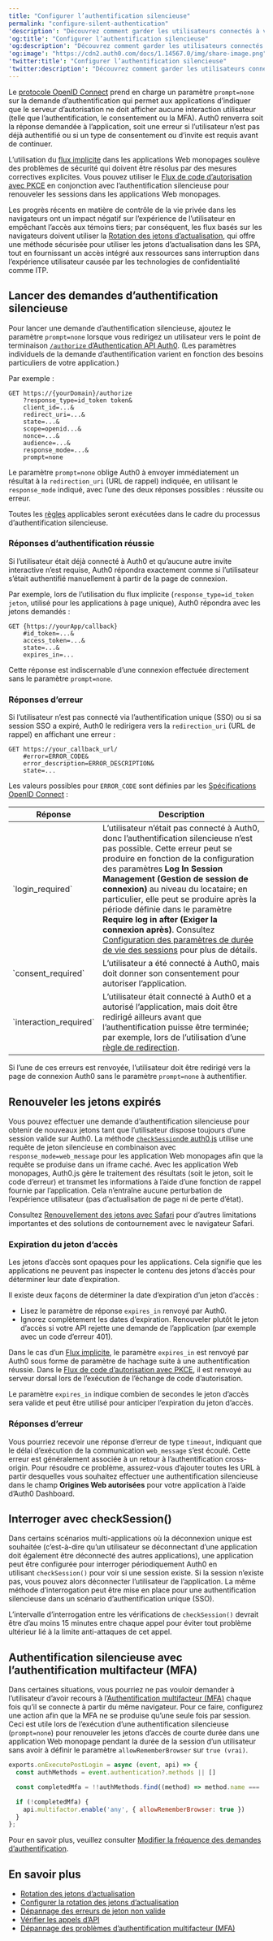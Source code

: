 ```yaml
---
title: "Configurer l’authentification silencieuse"
permalink: "configure-silent-authentication"
'description': "Découvrez comment garder les utilisateurs connectés à votre application à l’aide de l’authentification silencieuse."
'og:title': "Configurer l’authentification silencieuse"
'og:description': "Découvrez comment garder les utilisateurs connectés à votre application à l’aide de l’authentification silencieuse."
'og:image': "https://cdn2.auth0.com/docs/1.14567.0/img/share-image.png"
'twitter:title': "Configurer l’authentification silencieuse"
'twitter:description': "Découvrez comment garder les utilisateurs connectés à votre application à l’aide de l’authentification silencieuse."
---
```


Le [protocole OpenID Connect](/docs/fr-ca/authenticate/protocols/openid-connect-protocol) prend en charge un paramètre `prompt=none` sur la demande d’authentification qui permet aux applications d’indiquer que le serveur d’autorisation ne doit afficher aucune interaction utilisateur (telle que l’authentification, le consentement ou la <Tooltip href="/docs/fr-ca/glossary?term=multifactor-authentication" tip="Authentification multifacteur (MFA)
Processus d’authentification de l’utilisateur qui utilise un facteur en plus du nom d’utilisateur et du mot de passe, tel qu’un code par SMS." cta="Voir le glossaire">MFA</Tooltip>). Auth0 renverra soit la réponse demandée à l’application, soit une erreur si l’utilisateur n’est pas déjà authentifié ou si un type de consentement ou d’invite est requis avant de continuer.

L’utilisation du [flux implicite](/docs/fr-ca/get-started/authentication-and-authorization-flow/implicit-flow-with-form-post) dans les applications Web monopages soulève des problèmes de sécurité qui doivent être résolus par des mesures correctives explicites. Vous pouvez utiliser le [Flux de code d’autorisation avec PKCE](/docs/fr-ca/get-started/authentication-and-authorization-flow/authorization-code-flow-with-pkce) en conjonction avec l’authentification silencieuse pour renouveler les sessions dans les applications Web monopages.

<Callout icon="file-lines" color="#0EA5E9" iconType="regular">

Les progrès récents en matière de contrôle de la vie privée dans les navigateurs ont un impact négatif sur l’expérience de l’utilisateur en empêchant l’accès aux témoins tiers; par conséquent, les flux basés sur les navigateurs doivent utiliser la [Rotation des jetons d’actualisation](/docs/fr-ca/secure/tokens/refresh-tokens/refresh-token-rotation), qui offre une méthode sécurisée pour utiliser les jetons d’actualisation dans les SPA, tout en fournissant un accès intégré aux ressources sans interruption dans l’expérience utilisateur causée par les technologies de confidentialité comme ITP.

</Callout>

## Lancer des demandes d’authentification silencieuse

Pour lancer une demande d’authentification silencieuse, ajoutez le paramètre `prompt=none` lorsque vous redirigez un utilisateur vers le point de terminaison [`/authorize` d’Authentication API Auth0](/docs/fr-ca/api/authentication#authorize-application). (Les paramètres individuels de la demande d’authentification varient en fonction des besoins particuliers de votre application.)

Par exemple :

``` lines
GET https://{yourDomain}/authorize
    ?response_type=id_token token&
    client_id=...&
    redirect_uri=...&
    state=...&
    scope=openid...&
    nonce=...&
    audience=...&
    response_mode=...&
    prompt=none
```

Le paramètre `prompt=none` oblige Auth0 à envoyer immédiatement un résultat à la `redirection_uri` (URL de rappel) indiquée, en utilisant le `response_mode` indiqué, avec l’une des deux réponses possibles : réussite ou erreur.

<Callout icon="file-lines" color="#0EA5E9" iconType="regular">

Toutes les [règles](/docs/fr-ca/customize/rules) applicables seront exécutées dans le cadre du processus d’authentification silencieuse.

</Callout>

### Réponses d’authentification réussie

Si l’utilisateur était déjà connecté à Auth0 et qu’aucune autre invite interactive n’est requise, Auth0 répondra exactement comme si l’utilisateur s’était authentifié manuellement à partir de la page de connexion.

Par exemple, lors de l’utilisation du flux implicite (`response_type=id_token jeton`, utilisé pour les applications à page unique), Auth0 répondra avec les jetons demandés :

``` lines
GET {https://yourApp/callback}
    #id_token=...&
    access_token=...&
    state=...&
    expires_in=...
```

Cette réponse est indiscernable d’une connexion effectuée directement sans le paramètre `prompt=none`.

### Réponses d’erreur

Si l’utilisateur n’est pas connecté via l’authentification unique (<Tooltip href="/docs/fr-ca/glossary?term=single-sign-on" tip="Authentification unique (SSO)
Service qui, après qu’un utilisateur se soit connecté à une application, le connecte automatiquement à d’autres applications." cta="Voir le glossaire">SSO</Tooltip>) ou si sa session SSO a expiré, Auth0 le redirigera vers la `redirection_uri` (URL de rappel) en affichant une erreur :

``` lines
GET https://your_callback_url/
    #error=ERROR_CODE&
    error_description=ERROR_DESCRIPTION&
    state=...
```

Les valeurs possibles pour `ERROR_CODE` sont définies par les [Spécifications OpenID Connect](https://openid.net/specs/openid-connect-core-1_0.html#AuthError) :

<table class="table"><thead>
<tr>
<th>Réponse</th>
<th>Description</th>
</tr>
</thead>
<tbody>
<tr>
<td>`login_required`</td>
<td>L’utilisateur n’était pas connecté à Auth0, donc l’authentification silencieuse n’est pas possible. Cette erreur peut se produire en fonction de la configuration des paramètres <strong>Log In Session Management (Gestion de session de connexion)</strong> au niveau du locataire; en particulier, elle peut se produire après la période définie dans le paramètre <strong>Require log in after (Exiger la connexion après)</strong>. Consultez <a href="/docs/fr-ca/dashboard/guides/tenants/configure-session-Lifetime-settings">Configuration des paramètres de durée de vie des sessions</a> pour plus de détails.</td>
</tr>
<tr>
<td>`consent_required`</td>
<td>L’utilisateur a été connecté à Auth0, mais doit donner son consentement pour autoriser l’application.</td>
</tr>
<tr>
<td>`interaction_required`</td>
<td>L’utilisateur était connecté à Auth0 et a autorisé l’application, mais doit être redirigé ailleurs avant que l’authentification puisse être terminée; par exemple, lors de l’utilisation d’une <a href="/docs/fr-ca/rules/redirect">règle de redirection</a>.</td>
</tr>
</tbody>
</table>

Si l’une de ces erreurs est renvoyée, l’utilisateur doit être redirigé vers la page de connexion Auth0 sans le paramètre `prompt=none` à authentifier.

## Renouveler les jetons expirés

Vous pouvez effectuer une demande d’authentification silencieuse pour obtenir de nouveaux jetons tant que l’utilisateur dispose toujours d’une session valide sur Auth0. La méthode [`checkSession`](/docs/fr-ca/libraries/auth0js)[de auth0.js](/docs/fr-ca/libraries/auth0js) utilise une requête de jeton silencieuse en combinaison avec `response_mode=web_message` pour les application Web monopages afin que la requête se produise dans un iframe caché. Avec les application Web monopages, Auth0.js gère le traitement des résultats (soit le jeton, soit le code d’erreur) et transmet les informations à l’aide d’une fonction de rappel fournie par l’application. Cela n’entraîne aucune perturbation de l’expérience utilisateur (pas d’actualisation de page ni de perte d’état).

<Callout icon="file-lines" color="#0EA5E9" iconType="regular">

Consultez [Renouvellement des jetons avec Safari](/docs/fr-ca/troubleshoot/authentication-issues/renew-tokens-when-using-safari) pour d’autres limitations importantes et des solutions de contournement avec le navigateur Safari.

</Callout>

### Expiration du jeton d’accès

Les jetons d’accès sont opaques pour les applications. Cela signifie que les applications ne peuvent pas inspecter le contenu des jetons d’accès pour déterminer leur date d’expiration.

Il existe deux façons de déterminer la date d’expiration d’un jeton d’accès :

* Lisez le paramètre de réponse `expires_in` renvoyé par Auth0.
* Ignorez complètement les dates d’expiration. Renouveler plutôt le jeton d’accès si votre API rejette une demande de l’application (par exemple avec un code d’erreur 401).

Dans le cas d’un [Flux implicite](/docs/fr-ca/get-started/authentication-and-authorization-flow/implicit-flow-with-form-post), le paramètre `expires_in` est renvoyé par Auth0 sous forme de paramètre de hachage suite à une authentification réussie. Dans le [Flux de code d’autorisation avec PKCE](/docs/fr-ca/get-started/authentication-and-authorization-flow/authorization-code-flow-with-pkce), il est renvoyé au serveur dorsal lors de l’exécution de l’échange de code d’autorisation.

Le paramètre `expires_in` indique combien de secondes le jeton d’accès sera valide et peut être utilisé pour anticiper l’expiration du jeton d’accès.

### Réponses d’erreur

Vous pourriez recevoir une réponse d’erreur de type `timeout`, indiquant que le délai d’exécution de la communication `web_message` s’est écoulé. Cette erreur est généralement associée à un retour à l’authentification cross-origin. Pour résoudre ce problème, assurez-vous d’ajouter toutes les URL à partir desquelles vous souhaitez effectuer une authentification silencieuse dans le champ **Origines Web autorisées** pour votre application à l’aide d’Auth0 Dashboard.

## Interroger avec checkSession()

Dans certains scénarios multi-applications où la déconnexion unique est souhaitée (c’est-à-dire qu’un utilisateur se déconnectant d’une application doit également être déconnecté des autres applications), une application peut être configurée pour interroger périodiquement Auth0 en utilisant `checkSession()` pour voir si une session existe. Si la session n’existe pas, vous pouvez alors déconnecter l’utilisateur de l’application. La même méthode d’interrogation peut être mise en place pour une authentification silencieuse dans un scénario d’authentification unique (SSO).

L’intervalle d’interrogation entre les vérifications de `checkSession()` devrait être d’au moins 15 minutes entre chaque appel pour éviter tout problème ultérieur lié à la limite anti-attaques de cet appel.

## Authentification silencieuse avec l’authentification multifacteur (MFA)

Dans certaines situations, vous pourriez ne pas vouloir demander à l’utilisateur d’avoir recours à l’[Authentification multifacteur (MFA)](/docs/fr-ca/secure/multi-factor-authentication) chaque fois qu’il se connecte à partir du même navigateur. Pour ce faire, configurez une action afin que la MFA ne se produise qu’une seule fois par session. Ceci est utile lors de l’exécution d’une authentification silencieuse (`prompt=none`) pour renouveler les jetons d’accès de courte durée dans une application Web monopage pendant la durée de la session d’un utilisateur sans avoir à définir le paramètre `allowRememberBrowser` sur `true (vrai)`.

```javascript lines
exports.onExecutePostLogin = async (event, api) => {
  const authMethods = event.authentication?.methods || []

  const completedMfa = !!authMethods.find((method) => method.name === 'mfa')

  if (!completedMfa) {
    api.multifactor.enable('any', { allowRememberBrowser: true })
  }
};
```

Pour en savoir plus, veuillez consulter [Modifier la fréquence des demandes d’authentification](/docs/fr-ca/secure/multi-factor-authentication/customize-mfa).

## En savoir plus

* [Rotation des jetons d’actualisation](/docs/fr-ca/secure/tokens/refresh-tokens/refresh-token-rotation)
* [Configurer la rotation des jetons d’actualisation](/docs/fr-ca/secure/tokens/refresh-tokens/configure-refresh-token-rotation)
* [Dépannage des erreurs de jeton non valide](/docs/fr-ca/troubleshoot/basic-issues/invalid-token-errors)
* [Vérifier les appels d’API](/docs/fr-ca/troubleshoot/authentication-issues/check-api-calls)
* [Dépannage des problèmes d’authentification multifacteur (MFA)](/docs/fr-ca/troubleshoot/authentication-issues/troubleshoot-mfa-issues)